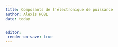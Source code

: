 ```yaml
---
title: Composants de l'électronique de puissance
author: Alexis HOBL
date: today


editor: 
 render-on-save: true
---
```


